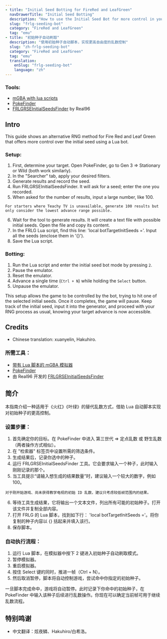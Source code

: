 ```yaml
---
- title: "Initial Seed Botting for FireRed and LeafGreen"
  navDrawerTitle: "Initial Seed Botting"
  description: "How to use the Initial Seed Bot for more control in your RNGs"
  slug: "frlg-seeding-bot"
  category: "FireRed and LeafGreen"
  tag: "emu"
- title: "初始种子自动刷取"
  description: "使用初始种子自动脚本，实现更高自由度的乱数控制"
  slug: "zh-frlg-seeding-bot"
  category: "FireRed and LeafGreen"
  tag: "emu"
  translation:
    enSlug: "frlg-seeding-bot"
    language: "zh"
---
```


<ShowIf slug="/frlg-seeding-bot">

### Tools:

- [mGBA with lua scripts](/mgba-setup)
- [PokeFinder](https://github.com/Admiral-Fish/PokeFinder/releases)
- [FRLGRSEInitialSeedsFinder](https://github.com/Real96/FRLGRSEInitialSeedsFinder) by Real96

## Intro

This guide shows an alternative RNG method for Fire Red and Leaf Green that offers more control over the initial seed using a Lua bot.

### Setup:

1. First, determine your target. Open PokeFinder, go to Gen 3 => Stationary or Wild (both work similarly).
2. In the "Searcher" tab, apply your desired filters.
3. Generate results and record the seed.
4. Run FRLGRSEInitialSeedsFinder. It will ask for a seed; enter the one you recorded.
5. When asked for the number of results, input a large number, like 100.

```
For starters where Teachy TV is unavailable, generate 100 results but only consider the lowest advance range possible.
```

6. Wait for the tool to generate results. It will create a text file with possible initial seeds. Open the file and copy its content.
7. In the FRLG Lua script, find this line: 'local botTargetInitSeeds ='. Input all the seeds (enclose them in '{}').
8. Save the Lua script.

### Botting:

1. Run the Lua script and enter the initial seed bot mode by pressing `2`.
2. Pause the emulator.
3. Reset the emulator.
4. Advance a single time (`Ctrl + N`) while holding the `Select` button.
5. Unpause the emulator.

This setup allows the game to be controlled by the bot, trying to hit one of the selected initial seeds. Once it completes, the game will pause. Keep track of the initial seed, input it into the generator, and proceed with your RNG process as usual, knowing your target advance is now accessible.

## Credits

- Chinese translation: xuanyelin, Hakuhiro.

</ShowIf>

<ShowIf slug="/zh-frlg-seeding-bot">

### 所需工具：

- [带有 Lua 脚本的 mGBA 模拟器](/mgba-setup)
- [PokeFinder](https://github.com/Admiral-Fish/PokeFinder/releases)
- 由 Real96 开发的 [FRLGRSEInitialSeedsFinder](https://github.com/Real96/FRLGRSEInitialSeedsFinder)

## 简介

本指南介绍一种适用于《火红》《叶绿》的替代乱数方式，借助 Lua 自动脚本实现对初始种子的更高控制。

### 设置步骤：

1. 首先确定你的目标。在 PokeFinder 中进入 第三世代 => 定点乱数 或 野生乱数（两者操作方式相似）。
2. 在 "检索器" 标签页中设置所需的筛选条件。
3. 生成结果后，记录你选中的种子。
4. 运行 FRLGRSEInitialSeedsFinder 工具。它会要求输入一个种子，此时输入刚刚记录的那个。
5. 当工具提示“请输入想生成的结果数量”时，建议输入一个较大的数字，例如 100。

```
对于刚开始游戏、尚未获得教学电视的初始 ID 乱数，建议只考虑较低帧范围内的结果。
```

6. 等待工具生成结果，它将输出一个文本文件，列出所有可能的初始种子。打开该文件并复制全部内容。
7. 打开 FRLG 的 Lua 脚本，找到如下行： 'local botTargetInitSeeds ='。将你复制的种子内容以 {} 括起来并填入该行。
8. 保存脚本。

### 自动执行流程：

1. 运行 Lua 脚本，在模拟器中按下 2 键进入初始种子自动刷取模式。
2. 暂停模拟器。
3. 重启模拟器。
4. 按住 Select 键的同时，推进一帧（Ctrl + N）。
5. 然后取消暂停，脚本将自动控制游戏，尝试命中你指定的初始种子。

一旦脚本完成命中，游戏将自动暂停。此时记录下你命中的初始种子，在 PokeFinder 中输入该种子后续进行乱数操作。你现在可以确定当前帧可用于继续乱数流程。

## 特别鸣谢

- 中文翻译：炫夜鳞、Hakuhiro/白希洛。

</ShowIf>
